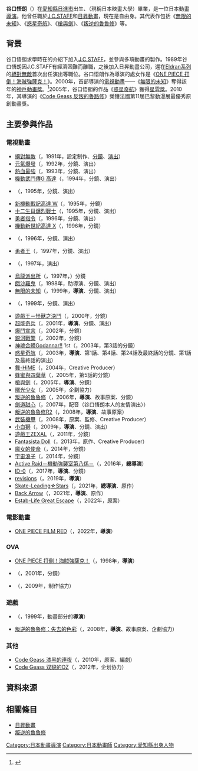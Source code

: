 {{noteTA
|1=zh-cn:星空清理者;zh-tw:惑星奇航;zh-hk:星空之旅; 
|2=zh-cn:Code Geass 反叛的鲁路修;zh-tw:Code Geass 反叛的魯路修;zh-hk:叛逆的魯魯修; 
|3=zh-cn:藍光人系列; zh-tw:Eldran系列; zh-hk:Eldran系列;
|4=zh-cn:高达;zh-tw:鋼彈;zh-hk:高達; 
|5=zh-cn:Code Geass 超者莱汀;zh-tw:Code Geass 超者萊汀;zh-hk:超者雷登; 
|6=zh:BAMBOO BLADE;zh-tw:竹劍少女;zh-hk:劍道甜心;
}}
{{Japanese|japanese=谷口 悟朗|kana=たにぐち ごろう|romaji=Taniguchi Gorō}}

'''谷口悟朗'''（{{bd|1966年|10月18日|catIdx=Taniguchi Goro}}）在[[愛知縣|愛知縣]][[日進市|日進市]]出生、{{link-ja|日本映畫大學|日本映画大学|日本映畫學校}}（現稱日本映畫大學）畢業，是一位日本動畫[[導演|導演]]。他曾任職於[[J.C.STAFF|J.C.STAFF]]和[[日昇動畫|日昇動畫]]，現在是自由身。其代表作包括《[[無限的未知|無限的未知]]》、《[[惑星奇航|惑星奇航]]》、《[[槍與劍|槍與劍]]》、《[[叛逆的魯魯修|叛逆的魯魯修]]》等。

== 背景 ==
谷口悟朗求學時在{{link-ja|掛須秀一|掛須秀一}}的介紹下加入[[J.C.STAFF|J.C.STAFF]]，並參與多項動畫的製作。1989年谷口悟朗因J.C.STAFF有經濟困難而離職，之後加入日昇動畫公司，還在[[Eldran系列|Eldran系列]]的[[絕對無敵|絕對無敵]]首次出任演出等職位。谷口悟朗作為導演的處女作是《[[ONE_PIECE_打倒！海賊強薩克！|ONE PIECE 打倒！海賊強薩克！]]》。2000年，首部導演的[[電視動畫|電視動畫]]——《[[無限的未知|無限的未知]]》奪得該年的[[神戶動畫獎|神戶動畫獎]]。<ref>{{Cite web |url=http://sweetchopin.mysinablog.com/index.php?op=ViewArticle&articleId=853248 |title=動畫監督介紹－谷口悟朗 (阿甜的枕草子) |access-date=2011-06-28 |archive-url=https://web.archive.org/web/20110811233231/http://sweetchopin.mysinablog.com/index.php?op=ViewArticle&articleId=853248 |archive-date=2011-08-11 |dead-url=yes }}</ref>2005年，谷口悟朗的作品《[[惑星奇航|惑星奇航]]》獲得[[星雲獎_(日本)|星雲獎]]。2010年，其導演的《[[Code_Geass_反叛的魯路修|Code Geass 反叛的魯路修]]》榮獲法國第11屆巴黎動漫展最優秀原創動畫獎。

== 主要參與作品 ==
=== 電視動畫 ===
* [[絕對無敵|絕對無敵]]（{{lang|ja|絶対無敵ライジンオー}}，1991年，設定制作、[[分鏡|分鏡]]、[[演出|演出]]）
* [[元氣爆發|元氣爆發]]（{{lang|ja|元気爆発ガンバルガー}}，1992年，分鏡、演出）
* [[熱血最強|熱血最強]]（{{lang|ja|熱血最強ゴウザウラー}}，1993年，分鏡、演出）
* [[機動武鬥傳G_高達|機動武鬥傳G 高達]]（{{lang|ja|機動武闘伝Gガンダム}}，1994年，分鏡、演出）
* {{link-ja|獸戰士 Gulkeeva|獣戦士ガルキーバ}}（{{lang|ja|獣戦士ガルキーバ}}，1995年，分鏡、演出）
* [[新機動戰記高達_W|新機動戰記高達 W]]（{{lang|ja|新機動戦記ガンダムW}}，1995年，分鏡）
* [[十二生肖爆烈戰士|十二生肖爆烈戰士]]（{{lang|ja|十二戦支 爆烈エトレンジャー}}，1995年，分鏡、演出）
* [[勇者指令|勇者指令]]（{{lang|ja|勇者指令ダグオン}}，1996年，分鏡、演出）
* [[機動新世紀高達_X|機動新世紀高達 X]]（{{lang|ja|機動新世紀ガンダムX}}，1996年，分鏡）
* {{link-ja|超者萊汀|超者ライディーン}}（{{lang|ja|超者ライディーン}}，1996年，分鏡、演出）
* [[勇者王|勇者王]]（{{lang|ja|勇者王ガオガイガー}}，1997年，分鏡、演出）
* {{link-ja|VIRUS|VIRUS}}（{{lang|ja|ウイルス}}，1997年，演出）
* [[烏龍派出所|烏龍派出所]]（{{lang|ja|こちら葛飾区亀有公園前派出所}}，1997年，）分鏡
* [[餓沙羅鬼|餓沙羅鬼]]（{{lang|ja|ガサラキ}}，1998年，助導演、分鏡、演出）
* [[無限的未知|無限的未知]]（{{lang|ja|無限のリヴァイアス}}，1999年，'''導演'''、分鏡、演出）
* {{link-ja|漫遊記|ゴクドーくん漫遊記}}（{{lang|ja|ゴクドーくん漫遊記}}，1999年，分鏡、演出）
* [[遊戲王|遊戲王－怪獸之決鬥]]（{{lang|ja|遊☆戯☆王デュエルモンスターズ}}，2000年，分鏡）
* [[超能奇兵|超能奇兵]]（{{lang|ja|スクライド}}，2001年，'''導演'''、分鏡、演出）
* [[爆鬥宣言|爆鬥宣言]]（{{lang|ja|爆闘宣言ダイガンダー}}，2002年，分鏡）
* [[銀河戰警|銀河戰警]]（{{lang|ja|キディ、グレイド}}，2002年，分鏡）
* [[神魂合體Godannar!!|神魂合體Godannar!!]] 1st（{{lang|ja|神魂合体ゴーダンナー!!}}，2003年，第3話的分鏡）
* [[惑星奇航|惑星奇航]]（{{lang|ja|プラネテス ΠΛΑΝΗΤΕΣ}}，2003年，'''導演'''、第1話、第4話、第24話及最終話的分鏡、第1話及最終話的演出）
* [[舞-HiME|舞-HiME]]（{{lang|ja|舞-HiME}}，2004年，Creative Producer）
* [[蜂蜜與四葉草|蜂蜜與四葉草]]（{{lang|ja|ハチミツとクローバー}}，2005年，第5話的分鏡）
* [[槍與劍|槍與劍]]（{{lang|ja|ガン×ソード}}，2005年，'''導演'''、分鏡）
* [[曙光少女|曙光少女]]（{{lang|ja|ソルティレイ}}，2005年，企劃協力）
* [[叛逆的魯魯修|叛逆的魯魯修]]（{{lang|ja|コードギアス 反逆のルルーシュ}}，2006年，'''導演'''、故事原案、分鏡）
* [[劍道甜心|劍道甜心]]（{{lang|ja|バンブーブレード}}，2007年，配音（谷口悟朗本人的友情演出））
* [[叛逆的魯魯修|叛逆的魯魯修R2]]（{{lang|ja|コードギアス 反逆のルルーシュ R2}}，2008年，'''導演'''、故事原案）
* [[武裝機甲|武裝機甲]]（{{lang|ja|鉄のラインバレル}}，2008年，原案、監修、Creative Producer）
* [[小白獅|小白獅]]（{{lang|ja|ジャングル大帝 -勇気が未来をかえる-}}，2009年，'''導演'''、分鏡、演出）
* [[遊戲王ZEXAL|遊戲王ZEXAL]]（{{lang|ja|遊☆戯☆王ZEXAL}}，2011年，分鏡）
* [[Fantasista_Doll|Fantasista Doll]]（{{lang|ja|ファンタジスタドール}}，2013年，原作、Creative Producer）
* [[魔女的使命|魔女的使命]]（{{lang|ja|ウィッチクラフトワークス}}，2014年，分鏡）
* [[宇宙浪子|宇宙浪子]]（{{lang|ja|スペース☆ダンディ}}，2014年，分鏡）
* [[Active_Raid－機動強襲室第八係－|Active Raid－機動強襲室第八係－]]（{{lang|ja|アクティヴレイド -機動強襲室第八係-}}，2016年，'''總導演'''）
* [[ID-0|ID-0]]（{{lang|ja|ID-0}}，2017年，'''導演'''、分鏡）
* [[revisions|revisions]]（{{lang|ja|revisions}}，2019年，'''導演'''）
* [[Skate-Leading☆Stars|Skate-Leading☆Stars]]（{{lang|ja|スケートリーディング☆スターズ}}，2021年，'''總導演'''、原作）
* [[Back_Arrow|Back Arrow]]（{{lang|ja|バック·アロウ}}，2021年，'''導演'''、原作）
* [[Estab-Life|Estab-Life Great Escape]]（{{lang|ja|エスタブライフ グレイトエスケープ}}，2022年，原案）

=== 電影動畫 ===
* [[ONE_PIECE_FILM_RED|ONE PIECE FILM RED]]（{{lang|ja|ONE PIECE FILM RED}}，2022年，'''導演'''）

=== OVA ===
* [[ONE_PIECE_打倒！海賊強薩克！|ONE PIECE 打倒！海賊強薩克！]]（{{lang|ja|ONE PIECE 倒せ!海賊ギャンザック}}，1998年，'''導演'''）
* {{link-ja|完全勝利|完全勝利ダイテイオー}}（{{lang|ja|完全勝利ダイテイオー}}，2001年，分鏡）
* {{link-ja|神戶獎DOGS/ BULLETS& CARNAGE|DOGS/BULLETS&CARNAGE}}（{{lang|ja|DOGS/BULLETS&CARNAGE}}，2009年，制作協力）

=== 遊戲 ===
* {{link-ja|勇者王BLOCKADED NUMBERS|勇者王ガオガイガー BLOCKADED NUMBERS}}（{{lang|ja|勇者王ガオガイガー BLOCKADED NUMBERS}}，1999年，動畫部分的'''導演'''）
* [[叛逆的魯魯修：失去的色彩|叛逆的魯魯修：失去的色彩]]（{{lang|ja|コードギアス 反逆のルルーシュLOST COLORS}}，2008年，'''導演'''、故事原案、企劃協力） 

=== 其他 ===
* [[Code_Geass_漆黑的連夜|Code Geass 漆黑的連夜]]（{{lang|ja|コードギアス 漆黒の蓮夜}}，2010年，原案、編劇）
* [[Code_Geass_双貌的OZ|Code Geass 双貌的OZ]]（{{lang|ja|コードギアス 双貌のオズ}}，2012年，企划协力）

== 資料來源 ==
{{reflist}}

== 相關條目 ==
*[[日昇動畫|日昇動畫]]
*[[叛逆的魯魯修|叛逆的魯魯修]]

{{Authority control}}
{{DEFAULTSORT:Taniguchi Goro}}
[[Category:日本動畫導演|Category:日本動畫導演]]
[[Category:日本動畫師|Category:日本動畫師]]
[[Category:愛知縣出身人物|Category:愛知縣出身人物]]